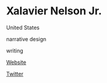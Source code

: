 # Xalavier Nelson Jr.

<Location>

United States

</Location>

<Skills>

narrative design

writing

</Skills>

<Personal>

[Website](https://xalaviermakeswords.itch.io)

[Twitter](https://twitter.com/WritNelson)

</Personal>


